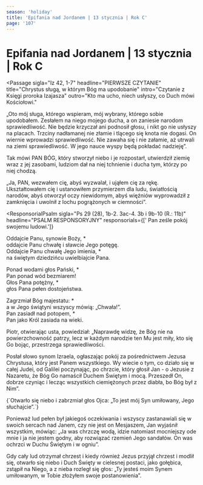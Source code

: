 ```yaml
---
season: 'holiday'
title: 'Epifania nad Jordanem | 13 stycznia | Rok C'
page: '107'
---
```


# Epifania nad Jordanem | 13 stycznia | Rok C

<Passage
  sigla="Iz 42, 1-7"
  headline="PIERWSZE CZYTANIE"
  title="Chrystus sługą, w którym Bóg ma upodobanie"
  intro="Czytanie z Księgi proroka Izajasza"
  outro="Kto ma ucho, niech usłyszy, co Duch mówi Kościołowi."
>
  <p>„Oto mój sługa, którego wspieram, mój wybrany, którego sobie upodobałem. Zesłałem na niego mojego ducha, a on zaniesie narodom sprawiedliwość. Nie będzie krzyczał ani podnosił głosu, i nikt go nie usłyszy na placach. Trzciny nadłamanej nie złamie i tlącego się knota nie dogasi. On wiernie wprowadzi sprawiedliwość. Nie zawaha się i nie załamie, aż utrwali na ziemi sprawiedliwość. W jego nauce wyspy będą pokładać nadzieję”.</p>
  <p>Tak mówi PAN BÓG, który stworzył niebo i je rozpostarł, utwierdził ziemię wraz z jej zasobami, ludziom dał na niej tchnienie i ducha tym, którzy po niej chodzą.</p>
  <p>„Ja, PAN, wezwałem cię, abyś wyzwalał, i ująłem cię za rękę. Ukształtowałem cię i ustanowiłem przymierzem dla ludu, światłością narodów, abyś otworzył oczy niewidomym, abyś więźniów wyprowadził z zamknięcia i uwolnił z lochu pogrążonych w ciemności”.</p>
</Passage>

<ResponsorialPsalm
  sigla="Ps 29 (28), 1b-2. 3ac-4. 3b i 9b-10 (R.: 11b)"
  headline="PSALM RESPONSORYJNY"
  responsorials={[' Pan ześle pokój swojemu ludowi.']}
>
  <p>Oddajcie Panu, synowie Boży, *<br/>oddajcie Panu chwałę i sławcie Jego potęgę.<br/>Oddajcie Panu chwałę Jego imienia, *<br/>na świętym dziedzińcu uwielbiajcie Pana.</p>
  <p>Ponad wodami głos Pański, *<br/>Pan ponad wód bezmiarem!<br/>Głos Pana potężny, *<br/>głos Pana pełen dostojeństwa.</p>
  <p>Zagrzmiał Bóg majestatu: *<br/>a w Jego świątyni wszyscy mówią: „Chwała!”.<br/>Pan zasiadł nad potopem, *<br/>Pan jako Król zasiada na wieki.</p>
</ResponsorialPsalm>
<Passage
  sigla="Dz 10, 34-38"
  headline="DRUGIE CZYTANIE"
  title="Jezus został namaszczony Duchem Świętym"
  intro="Czytanie z Dziejów Apostolskich"
  outro="Kto ma ucho, niech usłyszy, co Duch mówi Kościołowi."
>
  <p>Piotr, otwierając usta, powiedział: „Naprawdę widzę, że Bóg nie na powierzchowność patrzy, lecz w każdym narodzie ten Mu jest miły, kto się Go bojąc, przestrzega sprawiedliwości.</p>
  <p>Posłał słowo synom Izraela, ogłaszając pokój za pośrednictwem Jezusa Chrystusa, który jest Panem wszystkiego. Wy wiecie o tym, co działo się w całej Judei, od Galilei poczynając, po chrzcie, który głosił Jan - o Jezusie z Nazaretu, że Bóg Go namaścił Duchem Świętym i mocą. Przeszedł On, dobrze czyniąc i lecząc wszystkich ciemiężonych przez diabła, bo Bóg był z Nim”.</p>
</Passage>
<Passage
  sigla="Por. Mk 9, 6"
  headline="AKLAMACJA"
  acclamation="Aklamacja: Alleluja, alleluja, alleluja."
>
  {`Otwarło się niebo i zabrzmiał głos Ojca:
„To jest mój Syn umiłowany, Jego słuchajcie”.`}
</Passage>
<Passage
  sigla="Łk 3, 15-16. 21-22"
  headline="EWANGELIA"
  title="Chrzest Jezusa"
  intro=" Słowa Ewangelii według świętego Łukasza"
  outro="Oto słowo Pańskie"
>
  <p>Ponieważ lud pełen był jakiegoś oczekiwania i wszyscy zastanawiali się w swoich sercach nad Janem, czy nie jest on Mesjaszem, Jan wyjaśnił wszystkim, mówiąc: „Ja was chrzczę wodą, idzie natomiast mocniejszy ode mnie i ja nie jestem godny, aby rozwiązać rzemień Jego sandałów. On was ochrzci w Duchu Świętym i w ogniu”.</p>
  <p>Gdy cały lud otrzymał chrzest i kiedy również Jezus przyjął chrzest i modlił się, otwarło się niebo i Duch Święty w cielesnej postaci, jako gołębica, zstąpił na Niego, a z nieba rozległ się głos: „Ty jesteś moim Synem umiłowanym, w Tobie złożyłem swoje postanowienia”.</p>
</Passage>
